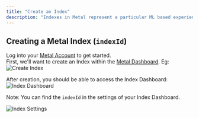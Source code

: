 ```yaml
---
title: "Create an Index"
description: "Indexes in Metal represent a particular ML based experience (eg Video Ranking)."
---
```


## Creating a Metal Index (`indexId`)

Log into your [Metal Account](https://app.getmetal.io/login) to get started.<br />
First, we'll want to create an Index within the [Metal Dashboard](https://app.getmetal.io). Eg:
![Create Index](/images/create-index.png)

After creation, you should be able to access the Index Dashboard:
![Index Dashboard](/images/index-dashboard.png)

Note: You can find the `indexId` in the settings of your Index Dashboard.

![Index Settings](/images/index-settings.png)
